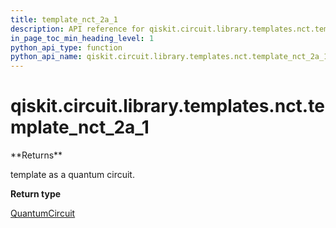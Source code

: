 ```yaml
---
title: template_nct_2a_1
description: API reference for qiskit.circuit.library.templates.nct.template_nct_2a_1
in_page_toc_min_heading_level: 1
python_api_type: function
python_api_name: qiskit.circuit.library.templates.nct.template_nct_2a_1
---
```


# qiskit.circuit.library.templates.nct.template\_nct\_2a\_1

<Function id="qiskit.circuit.library.templates.nct.template_nct_2a_1" isDedicatedPage={true} github="https://github.com/qiskit/qiskit/tree/stable/0.21/qiskit/circuit/library/templates/nct/template_nct_2a_1.py" signature="template_nct_2a_1()">
  **Returns**

  template as a quantum circuit.

  **Return type**

  [QuantumCircuit](qiskit.circuit.QuantumCircuit "qiskit.circuit.QuantumCircuit")
</Function>

